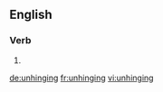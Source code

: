 ==English==

===Verb===
{{head|en}}

# {{present participle of|unhinge|lang=en}}

[[de:unhinging]]
[[fr:unhinging]]
[[vi:unhinging]]